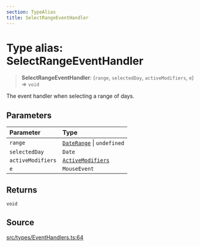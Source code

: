 ```yaml
---
section: TypeAlias
title: SelectRangeEventHandler
---
```


# Type alias: SelectRangeEventHandler

> **SelectRangeEventHandler**: (`range`, `selectedDay`, `activeModifiers`, `e`) => `void`

The event handler when selecting a range of days.

## Parameters

| Parameter | Type |
| :------ | :------ |
| `range` | [`DateRange`](/api/latest/type-aliases/DateRange.mdx) \| `undefined` |
| `selectedDay` | `Date` |
| `activeModifiers` | [`ActiveModifiers`](/api/latest/type-aliases/ActiveModifiers.mdx) |
| `e` | `MouseEvent` |

## Returns

`void`

## Source

[src/types/EventHandlers.ts:64](https://github.com/gpbl/react-day-picker/blob/a8bfa5451/src/types/EventHandlers.ts#L64)
